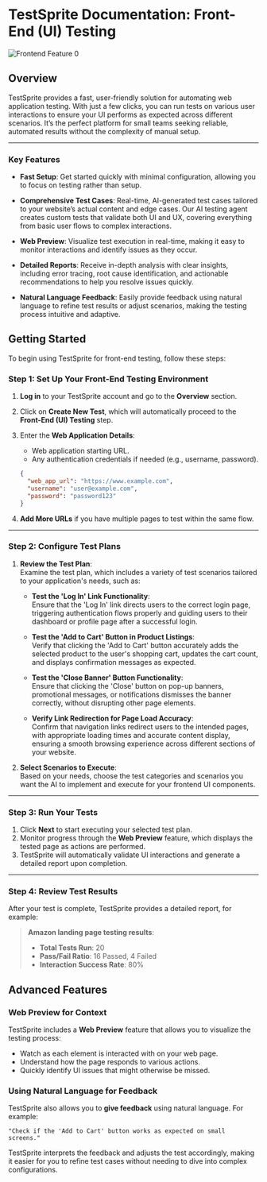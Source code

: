 # TestSprite Documentation: Front-End (UI) Testing

![Frontend Feature 0](../public/images/frontend-feature-0.svg)

## Overview

TestSprite provides a fast, user-friendly solution for automating web application testing. With just a few clicks, you can run tests on various user interactions to ensure your UI performs as expected across different scenarios. It’s the perfect platform for small teams seeking reliable, automated results without the complexity of manual setup.

---

### Key Features

- **Fast Setup**: Get started quickly with minimal configuration, allowing you to focus on testing rather than setup.

- **Comprehensive Test Cases**: Real-time, AI-generated test cases tailored to your website’s actual content and edge cases. Our AI testing agent creates custom tests that validate both UI and UX, covering everything from basic user flows to complex interactions.

- **Web Preview**: Visualize test execution in real-time, making it easy to monitor interactions and identify issues as they occur.

- **Detailed Reports**: Receive in-depth analysis with clear insights, including error tracing, root cause identification, and actionable recommendations to help you resolve issues quickly.

- **Natural Language Feedback**: Easily provide feedback using natural language to refine test results or adjust scenarios, making the testing process intuitive and adaptive.

## Getting Started

To begin using TestSprite for front-end testing, follow these steps:

### Step 1: Set Up Your Front-End Testing Environment

1. **Log in** to your TestSprite account and go to the **Overview** section.
2. Click on **Create New Test**, which will automatically proceed to the **Front-End (UI) Testing** step.
3. Enter the **Web Application Details**:
   - Web application starting URL.
   - Any authentication credentials if needed (e.g., username, password).

    ```json
    {
      "web_app_url": "https://www.example.com",
      "username": "user@example.com",
      "password": "password123"
    }
    ```

4. **Add More URLs** if you have multiple pages to test within the same flow.

---

### Step 2: Configure Test Plans

1. **Review the Test Plan**:  
   Examine the test plan, which includes a variety of test scenarios tailored to your application's needs, such as:

   - **Test the 'Log In' Link Functionality**:  
     Ensure that the 'Log In' link directs users to the correct login page, triggering authentication flows properly and guiding users to their dashboard or profile page after a successful login.

   - **Test the 'Add to Cart' Button in Product Listings**:  
     Verify that clicking the 'Add to Cart' button accurately adds the selected product to the user's shopping cart, updates the cart count, and displays confirmation messages as expected.

   - **Test the 'Close Banner' Button Functionality**:  
     Ensure that clicking the 'Close' button on pop-up banners, promotional messages, or notifications dismisses the banner correctly, without disrupting other page elements.

   - **Verify Link Redirection for Page Load Accuracy**:  
     Confirm that navigation links redirect users to the intended pages, with appropriate loading times and accurate content display, ensuring a smooth browsing experience across different sections of your website.

2. **Select Scenarios to Execute**:  
   Based on your needs, choose the test categories and scenarios you want the AI to implement and execute for your frontend UI components.

---

### Step 3: Run Your Tests

1. Click **Next** to start executing your selected test plan.
2. Monitor progress through the **Web Preview** feature, which displays the tested page as actions are performed.
3. TestSprite will automatically validate UI interactions and generate a detailed report upon completion.

---

### Step 4: Review Test Results

After your test is complete, TestSprite provides a detailed report, for example:

> **Amazon landing page testing results**:
>  - **Total Tests Run**: 20
>  - **Pass/Fail Ratio**: 16 Passed, 4 Failed
>  - **Interaction Success Rate**: 80%

## Advanced Features

### Web Preview for Context

TestSprite includes a **Web Preview** feature that allows you to visualize the testing process:

- Watch as each element is interacted with on your web page.
- Understand how the page responds to various actions.
- Quickly identify UI issues that might otherwise be missed.

### Using Natural Language for Feedback

TestSprite also allows you to **give feedback** using natural language. For example:

```plaintext
"Check if the 'Add to Cart' button works as expected on small screens."
```

TestSprite interprets the feedback and adjusts the test accordingly, making it easier for you to refine test cases without needing to dive into complex configurations.
